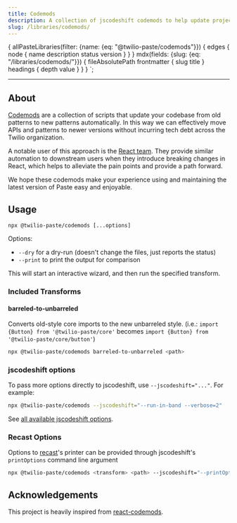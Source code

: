 ```yaml
---
title: Codemods
description: A collection of jscodeshift codemods to help update projects built with Paste.
slug: /libraries/codemods/
---
```



  {
    allPasteLibraries(filter: {name: {eq: "@twilio-paste/codemods"}}) {
      edges {
        node {
          name
          description
          status
          version
        }
      }
    }
    mdx(fields: {slug: {eq: "/libraries/codemods/"}}) {
      fileAbsolutePath
      frontmatter {
        slug
        title
      }
      headings {
        depth
        value
      }
    }
  }
`;

<ComponentHeader
  name="Codemods"
  categoryRoute={SidebarCategoryRoutes.LIBRARIES}
  githubUrl="https://github.com/twilio-labs/paste/tree/main/packages/paste-codemods"
  packageName={props.data.allPasteLibraries.edges[0]?.node.name}
  version={props.data.allPasteLibraries.edges[0]?.node.version}
  description={props.data.allPasteLibraries.edges[0]?.node.description}
  status={props.data.allPasteLibraries.edges[0]?.node.status}
/>

---

<contentwrapper>
<PageAside data={props.data.mdx} />
<content>

## About

[Codemods](https://github.com/facebook/codemod#background) are a collection of scripts that
update your codebase from old patterns to new patterns automatically. In this way
we can effectively move APIs and patterns to newer versions without incurring
tech debt across the Twilio organization.

A notable user of this approach is the [React team](https://github.com/reactjs/react-codemod).
They provide similar automation to downstream users when they introduce breaking changes
in React, which helps to alleviate the pain points and provide a path forward.

We hope these codemods make your experience using and maintaining the latest version
of Paste easy and enjoyable.

## Usage

```
npx @twilio-paste/codemods [...options]
```

Options:

- `--dry` for a dry-run (doesn't change the files, just reports the status)
- `--print` to print the output for comparison

This will start an interactive wizard, and then run the specified transform.

### Included Transforms

#### barreled-to-unbarreled

Converts old-style core imports to the new unbarreled style. (i.e.: `import {Button} from '@twilio-paste/core'` becomes `import {Button} from '@twilio-paste/core/button'`)

```sh
npx @twilio-paste/codemods barreled-to-unbarreled <path>
```

### jscodeshift options

To pass more options directly to jscodeshift, use `--jscodeshift="..."`. For example:

```sh
npx @twilio-paste/codemods --jscodeshift="--run-in-band --verbose=2"
```

See [all available jscodeshift options](https://github.com/facebook/jscodeshift#usage-cli).

### Recast Options

Options to [recast](https://github.com/benjamn/recast)'s printer can be provided
through jscodeshift's `printOptions` command line argument

```sh
npx @twilio-paste/codemods <transform> <path> --jscodeshift="--printOptions='{\"quote\":\"double\"}'"
```

## Acknowledgements

This project is heavily inspired from [react-codemods](https://github.com/reactjs/react-codemod).

</content>

</contentwrapper>
